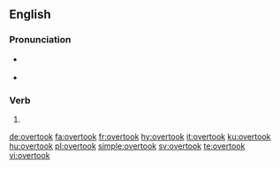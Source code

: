 ==English==

===Pronunciation===
* {{a|US}} {{IPA|/oʊ.vɚ.tʊk/|lang=en}}
* {{audio|En-us-overtook.ogg|Audio (US)|lang=en}}

===Verb===
{{head|en}}

# {{en-simple past of|overtake}}

[[de:overtook]]
[[fa:overtook]]
[[fr:overtook]]
[[hy:overtook]]
[[it:overtook]]
[[ku:overtook]]
[[hu:overtook]]
[[pl:overtook]]
[[simple:overtook]]
[[sv:overtook]]
[[te:overtook]]
[[vi:overtook]]